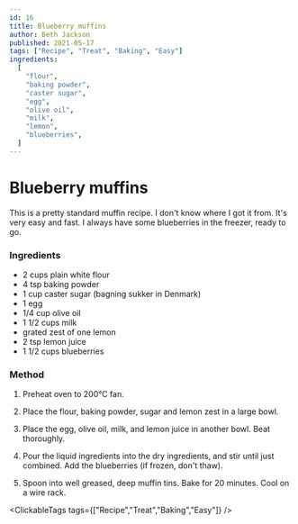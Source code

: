 ```yaml
---
id: 16
title: Blueberry muffins
author: Beth Jackson
published: 2021-05-17
tags: ["Recipe", "Treat", "Baking", "Easy"]
ingredients:
  [
    "flour",
    "baking powder",
    "caster sugar",
    "egg",
    "olive oil",
    "milk",
    "lemon",
    "blueberries",
  ]
---
```


# Blueberry muffins

<BlogTextWrapper>

This is a pretty standard muffin recipe. I don't know where I got it from. It's very easy and fast. I always have some blueberries in the freezer, ready to go.

</BlogTextWrapper>

<BlogTextWrapper>

### Ingredients

- 2 cups plain white flour
- 4 tsp baking powder
- 1 cup caster sugar (bagning sukker in Denmark)
- 1 egg
- 1/4 cup olive oil
- 1 1/2 cups milk
- grated zest of one lemon
- 2 tsp lemon juice
- 1 1/2 cups blueberries

</BlogTextWrapper>

<BlogTextWrapper>

### Method

1. Preheat oven to 200°C fan.

2. Place the flour, baking powder, sugar and lemon zest in a large bowl.

3. Place the egg, olive oil, milk, and lemon juice in another bowl. Beat thoroughly.

4. Pour the liquid ingredients into the dry ingredients, and stir until just combined. Add the blueberries (if frozen, don't thaw).

5. Spoon into well greased, deep muffin tins. Bake for 20 minutes. Cool on a wire rack.

<Timer inputHours={0} inputMinutes={20} inputSeconds={0} />

</BlogTextWrapper>

<ClickableTags tags={["Recipe","Treat","Baking","Easy"]} />
